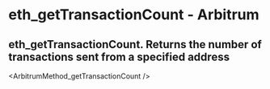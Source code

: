 # eth_getTransactionCount  - Arbitrum

## eth_getTransactionCount. Returns the number of transactions sent from a specified address


<ArbitrumMethod_getTransactionCount />
